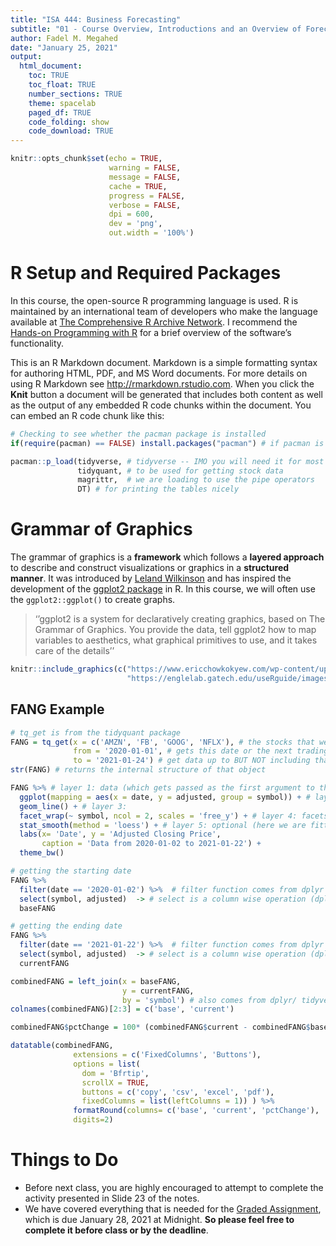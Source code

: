 ```yaml
---
title: "ISA 444: Business Forecasting"
subtitle: "01 - Course Overview, Introductions and an Overview of Forecasting"
author: Fadel M. Megahed
date: "January 25, 2021"
output: 
  html_document:
    toc: TRUE
    toc_float: TRUE
    number_sections: TRUE
    theme: spacelab
    paged_df: TRUE
    code_folding: show
    code_download: TRUE
---
```


```r
knitr::opts_chunk$set(echo = TRUE,
                      warning = FALSE,
                      message = FALSE,
                      cache = TRUE,
                      progress = FALSE, 
                      verbose = FALSE,
                      dpi = 600,
                      dev = 'png',
                      out.width = '100%')
```

# R Setup and Required Packages

In this course, the open-source R programming language is used. R is maintained by an international team of developers who make the language available at [The Comprehensive R Archive Network](https://cran.r-project.org/).  I recommend the [Hands-on Programming with R](https://rstudio-education.github.io/hopr/packages.html) for a brief overview of the software's functionality. 

This is an R Markdown document. Markdown is a simple formatting syntax for authoring HTML, PDF, and MS Word documents. For more details on using R Markdown see <http://rmarkdown.rstudio.com>. When you click the **Knit** button a document will be generated that includes both content as well as the output of any embedded R code chunks within the document. You can embed an R code chunk like this:

<!-- Chunk names need to be unique or you will get an error -->

```r
# Checking to see whether the pacman package is installed
if(require(pacman) == FALSE) install.packages("pacman") # if pacman is not on your machine, install it

pacman::p_load(tidyverse, # tidyverse -- IMO you will need it for most of your data analysis
               tidyquant, # to be used for getting stock data
               magrittr,  # we are loading to use the pipe operators
               DT) # for printing the tables nicely
```


<!-- Insert comment here -->

# Grammar of Graphics
The grammar of graphics is a **framework** which follows a **layered approach** to describe and construct visualizations or graphics in a **structured manner**. It was introduced by [Leland Wilkinson](https://link.springer.com/book/10.1007/0-387-28695-0) and has inspired the development of the [ggplot2 package](https://ggplot2.tidyverse.org/) in R. In this course, we will often use the `ggplot2::ggplot()` to create graphs. 

> ''ggplot2 is a system for declaratively creating graphics, based on The Grammar of Graphics. You provide the data, tell ggplot2 how to map variables to aesthetics, what graphical primitives to use, and it takes care of the details''

```r
knitr::include_graphics(c("https://www.ericchowkokyew.com/wp-content/uploads/2019/07/image-2.png",
                          "https://englelab.gatech.edu/useRguide/images/dataviz/ge_all.png"))
``` 

## FANG Example

```r
# tq_get is from the tidyquant package
FANG = tq_get(x = c('AMZN', 'FB', 'GOOG', 'NFLX'), # the stocks that we want to get
              from = '2020-01-01', # gets this date or the next trading date
              to = '2021-01-24') # get data up to BUT NOT including that date
str(FANG) # returns the internal structure of that object

FANG %>% # layer 1: data (which gets passed as the first argument to the next function via the pipe (magrittr))
  ggplot(mapping = aes(x = date, y = adjusted, group = symbol)) + # layer 2: aesthetics
  geom_line() + # layer 3:
  facet_wrap(~ symbol, ncol = 2, scales = 'free_y') + # layer 4: facets (optional)
  stat_smooth(method = 'loess') + # layer 5: optional (here we are fitting a local regression to data)
  labs(x= 'Date', y = 'Adjusted Closing Price', 
       caption = 'Data from 2020-01-02 to 2021-01-22') +
  theme_bw()

# getting the starting date
FANG %>% 
  filter(date == '2020-01-02') %>%  # filter function comes from dplyr (tidyverse) and is a rowwise operation
  select(symbol, adjusted)  -> # select is a column wise operation (dplyr)
  baseFANG

# getting the ending date
FANG %>% 
  filter(date == '2021-01-22') %>%  # filter function comes from dplyr (tidyverse) and is a rowwise operation
  select(symbol, adjusted)  -> # select is a column wise operation (dplyr)
  currentFANG

combinedFANG = left_join(x = baseFANG,
                         y = currentFANG,
                         by = 'symbol') # also comes from dplyr/ tidyverse  
colnames(combinedFANG)[2:3] = c('base', 'current')   

combinedFANG$pctChange = 100* (combinedFANG$current - combinedFANG$base)/ combinedFANG$base

datatable(combinedFANG,
              extensions = c('FixedColumns', 'Buttons'), 
              options = list(
                dom = 'Bfrtip',
                scrollX = TRUE,
                buttons = c('copy', 'csv', 'excel', 'pdf'),
                fixedColumns = list(leftColumns = 1)) ) %>% 
              formatRound(columns= c('base', 'current', 'pctChange'),
              digits=2)
```


# Things to Do

  - Before next class, you are highly encouraged to attempt to complete the activity presented in Slide 23 of the notes.  
  - We have covered everything that is needed for the [Graded Assignment](https://miamioh.instructure.com/courses/123532/quizzes/317526), which is due January 28, 2021 at Midnight. **So please feel free to complete it before class or by the deadline**. 
  
